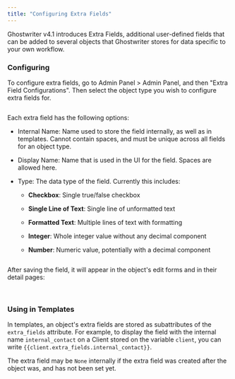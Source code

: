 ```yaml
---
title: "Configuring Extra Fields"
---
```


Ghostwriter v4.1 introduces Extra Fields, additional user-defined fields that can be added to several objects that Ghostwriter stores for data specific to your own workflow.

### Configuring

To configure extra fields, go to Admin Panel > Admin Panel, and then "Extra Field Configurations". Then select the object type you wish to configure extra fields for.

<Frame>
  <img src="../images/configuring-global-settings/image-11.png" alt=""/>
</Frame>

Each extra field has the following options:

* Internal Name: Name used to store the field internally, as well as in templates. Cannot contain spaces, and must be unique across all fields for an object type.

* Display Name: Name that is used in the UI for the field. Spaces are allowed here.

* Type: The data type of the field. Currently this includes:

    * **Checkbox**: Single true/false checkbox

    * **Single Line of Text**: Single line of unformatted text

    * **Formatted Text**: Multiple lines of text with formatting

    * **Integer**: Whole integer value without any decimal component

    * **Number**: Numeric value, potentially with a decimal component

<Frame>
  <img src="../images/configuring-global-settings/image-12.png" alt=""/>
</Frame>


After saving the field, it will appear in the object's edit forms and in their detail pages:

<Frame>
  <img src="../images/configuring-global-settings/image-13.avif" alt=""/>
</Frame>

<Frame>
  <img src="../images/configuring-global-settings/image-14.avif" alt=""/>
</Frame>

### Using in Templates

In templates, an object's extra fields are stored as subattributes of the `extra_fields` attribute. For example, to display the field with the internal name `internal_contact` on a Client stored on the variable `client`, you can write `{{client.extra_fields.internal_contact}}`.

The extra field may be `None` internally if the extra field was created after the object was, and has not been set yet.

